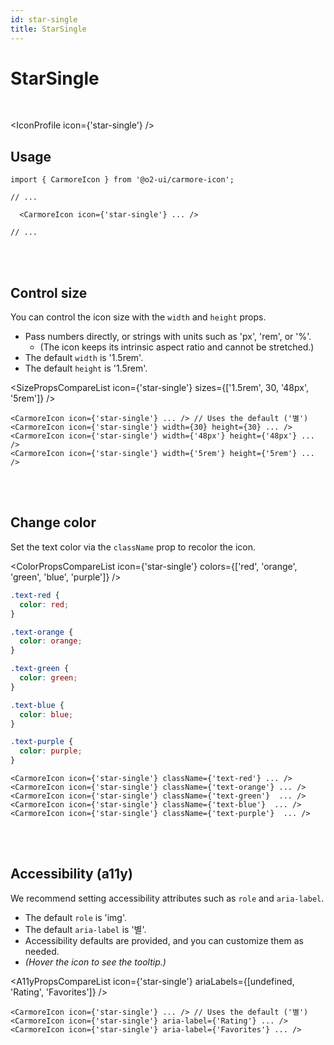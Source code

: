 ```yaml
---
id: star-single
title: StarSingle
---
```




# StarSingle

<br />

<IconProfile icon={'star-single'} />

## Usage

```tsx
import { CarmoreIcon } from '@o2-ui/carmore-icon';

// ...

  <CarmoreIcon icon={'star-single'} ... />

// ...
```

<br />
<br />

## Control size

You can control the icon size with the `width` and `height` props.

- Pass numbers directly, or strings with units such as 'px', 'rem', or '%'.
  - (The icon keeps its intrinsic aspect ratio and cannot be stretched.)
- The default `width` is '1.5rem'.
- The default `height` is '1.5rem'.

<SizePropsCompareList icon={'star-single'} sizes={['1.5rem', 30, '48px', '5rem']} />

```tsx
<CarmoreIcon icon={'star-single'} ... /> // Uses the default ('별')
<CarmoreIcon icon={'star-single'} width={30} height={30} ... />
<CarmoreIcon icon={'star-single'} width={'48px'} height={'48px'} ... />
<CarmoreIcon icon={'star-single'} width={'5rem'} height={'5rem'} ... />
```

<br />
<br />

## Change color

Set the text color via the `className` prop to recolor the icon.

<ColorPropsCompareList icon={'star-single'} colors={['red', 'orange', 'green', 'blue', 'purple']} />

```css
.text-red {
  color: red;
}

.text-orange {
  color: orange;
}

.text-green {
  color: green;
}

.text-blue {
  color: blue;
}

.text-purple {
  color: purple;
}
```

```tsx
<CarmoreIcon icon={'star-single'} className={'text-red'} ... />
<CarmoreIcon icon={'star-single'} className={'text-orange'} ... />
<CarmoreIcon icon={'star-single'} className={'text-green'}  ... />
<CarmoreIcon icon={'star-single'} className={'text-blue'}  ... />
<CarmoreIcon icon={'star-single'} className={'text-purple'}  ... />
```

<br />
<br />

## Accessibility (a11y)

We recommend setting accessibility attributes such as `role` and `aria-label`.

- The default `role` is 'img'.
- The default `aria-label` is '별'.
- Accessibility defaults are provided, and you can customize them as needed.
- _(Hover the icon to see the tooltip.)_

<A11yPropsCompareList icon={'star-single'} ariaLabels={[undefined, 'Rating', 'Favorites']} />

```tsx
<CarmoreIcon icon={'star-single'} ... /> // Uses the default ('별')
<CarmoreIcon icon={'star-single'} aria-label={'Rating'} ... />
<CarmoreIcon icon={'star-single'} aria-label={'Favorites'} ... />
```
